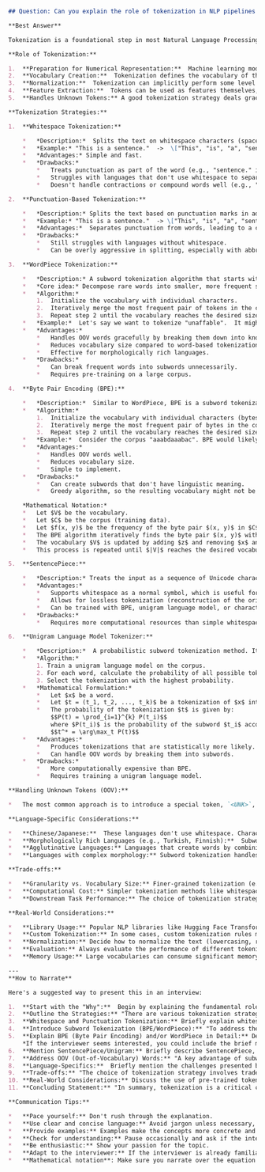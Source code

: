 ```markdown
## Question: Can you explain the role of tokenization in NLP pipelines and describe different tokenization strategies (e.g., whitespace, subword, byte-pair encoding) along with their advantages and potential drawbacks?

**Best Answer**

Tokenization is a foundational step in most Natural Language Processing (NLP) pipelines. It's the process of breaking down a text sequence (a sentence, paragraph, or document) into smaller units called *tokens*. These tokens are the basic building blocks that the NLP model then processes. The choice of tokenization strategy significantly impacts the performance and efficiency of downstream tasks such as machine translation, sentiment analysis, and text classification.

**Role of Tokenization:**

1.  **Preparation for Numerical Representation:**  Machine learning models require numerical input. Tokenization allows us to convert text into a format that can be easily mapped to numerical representations like one-hot encoding or word embeddings.
2.  **Vocabulary Creation:**  Tokenization defines the vocabulary of the model. The vocabulary consists of all the unique tokens present in the training data (and potentially augmented with special tokens).
3.  **Normalization:**  Tokenization can implicitly perform some level of text normalization, such as lowercasing or removing punctuation, depending on the chosen method and configuration.
4.  **Feature Extraction:**  Tokens can be used as features themselves, especially in simpler models like bag-of-words or TF-IDF.
5.  **Handles Unknown Tokens:** A good tokenization strategy deals gracefully with words unseen during training (out-of-vocabulary or OOV words).

**Tokenization Strategies:**

1.  **Whitespace Tokenization:**

    *   *Description:*  Splits the text on whitespace characters (spaces, tabs, newlines).
    *   *Example:* "This is a sentence."  ->  \["This", "is", "a", "sentence."\]
    *   *Advantages:* Simple and fast.
    *   *Drawbacks:*
        *   Treats punctuation as part of the word (e.g., "sentence." is a different token from "sentence").
        *   Struggles with languages that don't use whitespace to separate words (e.g., Chinese, Japanese).
        *   Doesn't handle contractions or compound words well (e.g., "can't", "state-of-the-art").

2.  **Punctuation-Based Tokenization:**

    *   *Description:* Splits the text based on punctuation marks in addition to whitespace.  Often combined with whitespace tokenization.
    *   *Example:* "This is a sentence."  -> \["This", "is", "a", "sentence", "."\]
    *   *Advantages:*  Separates punctuation from words, leading to a cleaner vocabulary.
    *   *Drawbacks:*
        *   Still struggles with languages without whitespace.
        *   Can be overly aggressive in splitting, especially with abbreviations (e.g., "U.S.A").

3.  **WordPiece Tokenization:**

    *   *Description:* A subword tokenization algorithm that starts with individual characters and iteratively merges the most frequent pairs of tokens to form larger tokens. This process continues until a predefined vocabulary size is reached.
    *   *Core idea:* Decompose rare words into smaller, more frequent subwords.
    *   *Algorithm:*
        1.  Initialize the vocabulary with individual characters.
        2.  Iteratively merge the most frequent pair of tokens in the corpus to form a new token.
        3.  Repeat step 2 until the vocabulary reaches the desired size.
    *   *Example:*  Let's say we want to tokenize "unaffable".  It might be broken down into \["un", "aff", "able"].
    *   *Advantages:*
        *   Handles OOV words gracefully by breaking them down into known subwords.
        *   Reduces vocabulary size compared to word-based tokenization.
        *   Effective for morphologically rich languages.
    *   *Drawbacks:*
        *   Can break frequent words into subwords unnecessarily.
        *   Requires pre-training on a large corpus.

4.  **Byte Pair Encoding (BPE):**

    *   *Description:*  Similar to WordPiece, BPE is a subword tokenization algorithm that iteratively merges the most frequent *byte* pairs in the training data.
    *   *Algorithm:*
        1.  Initialize the vocabulary with individual characters (bytes).
        2.  Iteratively merge the most frequent pair of bytes in the corpus to form a new token.
        3.  Repeat step 2 until the vocabulary reaches the desired size.
    *   *Example:*  Consider the corpus "aaabdaaabac". BPE would likely merge "aa" first, then "ab", and so on.
    *   *Advantages:*
        *   Handles OOV words well.
        *   Reduces vocabulary size.
        *   Simple to implement.
    *   *Drawbacks:*
        *   Can create subwords that don't have linguistic meaning.
        *   Greedy algorithm, so the resulting vocabulary might not be optimal.

    *Mathematical Notation:*
    *   Let $V$ be the vocabulary.
    *   Let $C$ be the corpus (training data).
    *   Let $f(x, y)$ be the frequency of the byte pair $(x, y)$ in $C$.
    *   The BPE algorithm iteratively finds the byte pair $(x, y)$ with the highest frequency $f(x, y)$ and merges them into a new token $z$.
    *   The vocabulary $V$ is updated by adding $z$ and removing $x$ and $y$.
    *   This process is repeated until $|V|$ reaches the desired vocabulary size.

5.  **SentencePiece:**

    *   *Description:* Treats the input as a sequence of Unicode characters and uses BPE or unigram language models to learn the subword vocabulary. Unlike WordPiece and BPE, SentencePiece doesn't rely on pre-tokenization. It directly operates on the raw text.
    *   *Advantages:*
        *   Supports whitespace as a normal symbol, which is useful for languages like Chinese and Japanese without explicit word boundaries.
        *   Allows for lossless tokenization (reconstruction of the original input from the tokens).
        *   Can be trained with BPE, unigram language model, or character-based models.
    *   *Drawbacks:*
        *   Requires more computational resources than simple whitespace tokenization.

6.  **Unigram Language Model Tokenizer:**

    *   *Description:*  A probabilistic subword tokenization method. It trains a unigram language model and uses it to determine the probability of different tokenizations of a given word. The tokenization with the highest probability is selected.
    *   *Algorithm:*
        1. Train a unigram language model on the corpus.
        2. For each word, calculate the probability of all possible tokenizations.
        3. Select the tokenization with the highest probability.
    *   *Mathematical Formulation:*
        *   Let $x$ be a word.
        *   Let $t = (t_1, t_2, ..., t_k)$ be a tokenization of $x$ into $k$ subwords.
        *   The probability of the tokenization $t$ is given by:
            $$P(t) = \prod_{i=1}^{k} P(t_i)$$
            where $P(t_i)$ is the probability of the subword $t_i$ according to the unigram language model.  The goal is to find the tokenization $t^*$ that maximizes $P(t)$:
            $$t^* = \arg\max_t P(t)$$
    *   *Advantages:*
        *   Produces tokenizations that are statistically more likely.
        *   Can handle OOV words by breaking them into subwords.
    *   *Drawbacks:*
        *   More computationally expensive than BPE.
        *   Requires training a unigram language model.

**Handling Unknown Tokens (OOV):**

*   The most common approach is to introduce a special token, `<UNK>`, to represent OOV words. During training, infrequent words can be replaced with `<UNK>` to improve generalization.  During inference, any word not in the vocabulary is mapped to `<UNK>`. Subword tokenization methods inherently handle OOV words better because they can decompose them into smaller, known units.

**Language-Specific Considerations:**

*   **Chinese/Japanese:**  These languages don't use whitespace. Character-based tokenization or subword tokenization (SentencePiece is often preferred) is necessary. Specialized libraries like Jieba (for Chinese) exist for more sophisticated word segmentation.
*   **Morphologically Rich Languages (e.g., Turkish, Finnish):**  Subword tokenization is particularly beneficial because it can capture the meaning of morphemes without creating an excessively large vocabulary.
*   **Agglutinative Languages:** Languages that create words by combining multiple morphemes. Subword tokenization is helpful here.
*   **Languages with complex morphology:** Subword tokenization handles the large number of possible word forms more effectively.

**Trade-offs:**

*   **Granularity vs. Vocabulary Size:** Finer-grained tokenization (e.g., character-level) results in smaller vocabularies but can make it harder for the model to learn meaningful representations. Coarser-grained tokenization (e.g., word-level) leads to larger vocabularies and more OOV words, but tokens may carry more semantic meaning.  Subword tokenization strikes a balance.
*   **Computational Cost:** Simpler tokenization methods like whitespace tokenization are faster but less effective.  Subword tokenization requires pre-training and can be more computationally expensive.
*   **Downstream Task Performance:** The choice of tokenization strategy should be guided by the specific NLP task. For tasks where morphology is important (e.g., machine translation), subword tokenization is often preferred.

**Real-World Considerations:**

*   **Library Usage:** Popular NLP libraries like Hugging Face Transformers provide pre-trained tokenizers for various models (BERT, GPT, etc.).  Using these pre-trained tokenizers ensures compatibility with the corresponding model architecture.
*   **Custom Tokenization:** In some cases, custom tokenization rules may be needed to handle specific domain-specific terminology or data formats. For instance, you might need to create special tokens for URLs, email addresses, or code snippets.
*   **Normalization:** Decide how to normalize the text (lowercasing, removing punctuation, handling accents) before tokenization.
*   **Evaluation:** Always evaluate the performance of different tokenization strategies on the downstream task to determine the optimal choice.
*   **Memory Usage:** Large vocabularies can consume significant memory, especially when using word embeddings. Consider techniques like vocabulary truncation or subword tokenization to reduce memory footprint.

---
**How to Narrate**

Here's a suggested way to present this in an interview:

1.  **Start with the "Why":**  Begin by explaining the fundamental role of tokenization.  "Tokenization is a crucial initial step in NLP pipelines because it converts raw text into a numerical format that machine learning models can understand."  Emphasize its importance for vocabulary creation, handling OOV words, and enabling feature extraction.
2.  **Outline the Strategies:** "There are various tokenization strategies, each with its own strengths and weaknesses. Let's walk through some of the common ones."
3.  **Whitespace and Punctuation Tokenization:** Briefly explain whitespace and punctuation-based tokenization.  Highlight their simplicity but also point out their limitations, especially with languages that don't use whitespace or have complex word structures.  Give a simple example to illustrate.
4.  **Introduce Subword Tokenization (BPE/WordPiece):** "To address the limitations of word-based tokenization, especially with handling rare words and morphological variation, subword tokenization techniques like Byte Pair Encoding (BPE) and WordPiece have become popular."
5.  **Explain BPE (Byte Pair Encoding) and/or WordPiece in Detail:** Describe the iterative merging process. You can say something like, "BPE starts by treating each character as a token and then iteratively merges the most frequent pairs of tokens until a desired vocabulary size is reached. This allows it to represent rare words as combinations of more frequent subwords." You can include a very simple example to illustrate a few merging steps.
    *If the interviewer seems interested, you could include the brief mathematical notation for BPE, explaining each term clearly.
6.  **Mention SentencePiece/Unigram:** Briefly describe SentencePiece, highlighting that it doesn't pre-tokenize and can handle whitespace as a symbol, and Unigram.
7.  **Address OOV (Out-of-Vocabulary) Words:** "A key advantage of subword tokenization is its ability to handle out-of-vocabulary words.  Instead of simply mapping unknown words to an `<UNK>` token, it can break them down into known subword units, providing some contextual information to the model."
8.  **Language-Specifics:**  Briefly mention the challenges presented by languages like Chinese/Japanese and morphologically rich languages, and how tokenization strategies are adapted for these.  "For languages like Chinese and Japanese, where whitespace isn't used, character-based or subword tokenization with tools like SentencePiece are essential."
9.  **Trade-offs:** "The choice of tokenization strategy involves trade-offs. Finer-grained tokenization leads to smaller vocabularies but can make it harder for the model to learn meaningful representations. Coarser-grained tokenization leads to larger vocabularies and more OOV words."
10. **Real-World Considerations:** Discuss the use of pre-trained tokenizers from libraries like Hugging Face Transformers. "In practice, it's common to use pre-trained tokenizers provided by libraries like Hugging Face Transformers, which are designed to work seamlessly with specific model architectures. Custom tokenization may be needed for domain-specific data." Also emphasize that "It is crucial to evaluate performance using the task at hand."
11. **Concluding Statement:** "In summary, tokenization is a critical component of any NLP pipeline, and the optimal strategy depends on the language, the task, and the available resources. Subword tokenization techniques have become increasingly popular due to their ability to handle OOV words and reduce vocabulary size, but simpler methods like whitespace tokenization can still be effective in certain situations."

**Communication Tips:**

*   **Pace yourself:** Don't rush through the explanation.
*   **Use clear and concise language:** Avoid jargon unless necessary, and explain any technical terms you use.
*   **Provide examples:** Examples make the concepts more concrete and easier to understand.
*   **Check for understanding:** Pause occasionally and ask if the interviewer has any questions.
*   **Be enthusiastic:** Show your passion for the topic.
*   **Adapt to the interviewer:** If the interviewer is already familiar with the basics, you can focus on the more advanced aspects. If they seem less familiar, provide more background information.
*   **Mathematical notation**: Make sure you narrate over the equation and explain what each component means.
```
